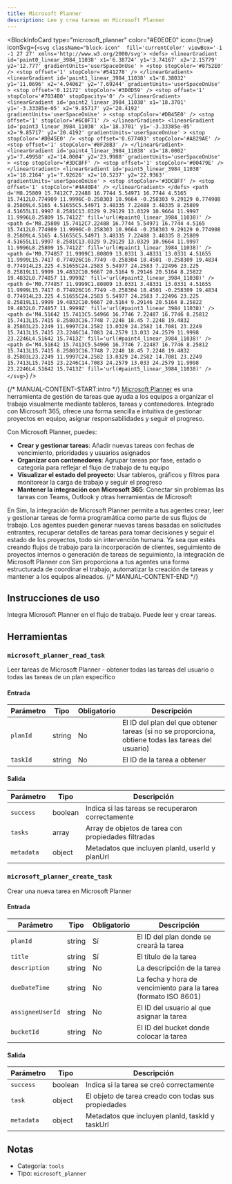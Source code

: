 ```yaml
---
title: Microsoft Planner
description: Lee y crea tareas en Microsoft Planner
---
```



<BlockInfoCard 
  type="microsoft_planner"
  color="#E0E0E0"
  icon={true}
  iconSvg={`<svg className="block-icon"  fill='currentColor' viewBox='-1 -1 27 27' xmlns='http://www.w3.org/2000/svg'>
      <defs>
        <linearGradient
          id='paint0_linear_3984_11038'
          x1='6.38724'
          y1='3.74167'
          x2='2.15779'
          y2='12.777'
          gradientUnits='userSpaceOnUse'
        >
          <stop stopColor='#8752E0' />
          <stop offset='1' stopColor='#541278' />
        </linearGradient>
        <linearGradient
          id='paint1_linear_3984_11038'
          x1='8.38032'
          y1='11.0696'
          x2='4.94062'
          y2='7.69244'
          gradientUnits='userSpaceOnUse'
        >
          <stop offset='0.12172' stopColor='#3D0D59' />
          <stop offset='1' stopColor='#7034B0' stopOpacity='0' />
        </linearGradient>
        <linearGradient
          id='paint2_linear_3984_11038'
          x1='18.3701'
          y1='-3.33385e-05'
          x2='9.85717'
          y2='20.4192'
          gradientUnits='userSpaceOnUse'
        >
          <stop stopColor='#DB45E0' />
          <stop offset='1' stopColor='#6C0F71' />
        </linearGradient>
        <linearGradient
          id='paint3_linear_3984_11038'
          x1='18.3701'
          y1='-3.33385e-05'
          x2='9.85717'
          y2='20.4192'
          gradientUnits='userSpaceOnUse'
        >
          <stop stopColor='#DB45E0' />
          <stop offset='0.677403' stopColor='#A829AE' />
          <stop offset='1' stopColor='#8F28B3' />
        </linearGradient>
        <linearGradient
          id='paint4_linear_3984_11038'
          x1='18.0002'
          y1='7.49958'
          x2='14.0004'
          y2='23.9988'
          gradientUnits='userSpaceOnUse'
        >
          <stop stopColor='#3DCBFF' />
          <stop offset='1' stopColor='#00479E' />
        </linearGradient>
        <linearGradient
          id='paint5_linear_3984_11038'
          x1='18.2164'
          y1='7.92626'
          x2='10.5237'
          y2='22.9363'
          gradientUnits='userSpaceOnUse'
        >
          <stop stopColor='#3DCBFF' />
          <stop offset='1' stopColor='#4A40D4' />
        </linearGradient>
      </defs>
      <path
        d='M8.25809 15.7412C7.22488 16.7744 5.54971 16.7744 4.5165 15.7412L0.774909 11.9996C-0.258303 10.9664 -0.258303 9.29129 0.774908 8.25809L4.5165 4.51655C5.54971 3.48335 7.22488 3.48335 8.25809 4.51655L11.9997 8.2581C13.0329 9.29129 13.0329 10.9664 11.9997 11.9996L8.25809 15.7412Z'
        fill='url(#paint0_linear_3984_11038)'
      />
      <path
        d='M8.25809 15.7412C7.22488 16.7744 5.54971 16.7744 4.5165 15.7412L0.774909 11.9996C-0.258303 10.9664 -0.258303 9.29129 0.774908 8.25809L4.5165 4.51655C5.54971 3.48335 7.22488 3.48335 8.25809 4.51655L11.9997 8.2581C13.0329 9.29129 13.0329 10.9664 11.9997 11.9996L8.25809 15.7412Z'
        fill='url(#paint1_linear_3984_11038)'
      />
      <path
        d='M0.774857 11.9999C1.80809 13.0331 3.48331 13.0331 4.51655 11.9999L15.7417 0.774926C16.7749 -0.258304 18.4501 -0.258309 19.4834 0.774914L23.225 4.51655C24.2583 5.54977 24.2583 7.22496 23.225 8.25819L11.9999 19.4832C10.9667 20.5164 9.29146 20.5164 8.25822 19.4832L0.774857 11.9999Z'
        fill='url(#paint2_linear_3984_11038)'
      />
      <path
        d='M0.774857 11.9999C1.80809 13.0331 3.48331 13.0331 4.51655 11.9999L15.7417 0.774926C16.7749 -0.258304 18.4501 -0.258309 19.4834 0.774914L23.225 4.51655C24.2583 5.54977 24.2583 7.22496 23.225 8.25819L11.9999 19.4832C10.9667 20.5164 9.29146 20.5164 8.25822 19.4832L0.774857 11.9999Z'
        fill='url(#paint3_linear_3984_11038)'
      />
      <path
        d='M4.51642 15.7413C5.54966 16.7746 7.22487 16.7746 8.25812 15.7413L15.7415 8.25803C16.7748 7.2248 18.45 7.2248 19.4832 8.25803L23.2249 11.9997C24.2582 13.0329 24.2582 14.7081 23.2249 15.7413L15.7415 23.2246C14.7083 24.2579 13.033 24.2579 11.9998 23.2246L4.51642 15.7413Z'
        fill='url(#paint4_linear_3984_11038)'
      />
      <path
        d='M4.51642 15.7413C5.54966 16.7746 7.22487 16.7746 8.25812 15.7413L15.7415 8.25803C16.7748 7.2248 18.45 7.2248 19.4832 8.25803L23.2249 11.9997C24.2582 13.0329 24.2582 14.7081 23.2249 15.7413L15.7415 23.2246C14.7083 24.2579 13.033 24.2579 11.9998 23.2246L4.51642 15.7413Z'
        fill='url(#paint5_linear_3984_11038)'
      />
    </svg>`}
/>

{/* MANUAL-CONTENT-START:intro */}
[Microsoft Planner](https://www.microsoft.com/en-us/microsoft-365/planner) es una herramienta de gestión de tareas que ayuda a los equipos a organizar el trabajo visualmente mediante tableros, tareas y contenedores. Integrado con Microsoft 365, ofrece una forma sencilla e intuitiva de gestionar proyectos en equipo, asignar responsabilidades y seguir el progreso.

Con Microsoft Planner, puedes:

- **Crear y gestionar tareas**: Añadir nuevas tareas con fechas de vencimiento, prioridades y usuarios asignados
- **Organizar con contenedores**: Agrupar tareas por fase, estado o categoría para reflejar el flujo de trabajo de tu equipo
- **Visualizar el estado del proyecto**: Usar tableros, gráficos y filtros para monitorear la carga de trabajo y seguir el progreso
- **Mantener la integración con Microsoft 365**: Conectar sin problemas las tareas con Teams, Outlook y otras herramientas de Microsoft

En Sim, la integración de Microsoft Planner permite a tus agentes crear, leer y gestionar tareas de forma programática como parte de sus flujos de trabajo. Los agentes pueden generar nuevas tareas basadas en solicitudes entrantes, recuperar detalles de tareas para tomar decisiones y seguir el estado de los proyectos, todo sin intervención humana. Ya sea que estés creando flujos de trabajo para la incorporación de clientes, seguimiento de proyectos internos o generación de tareas de seguimiento, la integración de Microsoft Planner con Sim proporciona a tus agentes una forma estructurada de coordinar el trabajo, automatizar la creación de tareas y mantener a los equipos alineados.
{/* MANUAL-CONTENT-END */}

## Instrucciones de uso

Integra Microsoft Planner en el flujo de trabajo. Puede leer y crear tareas.

## Herramientas

### `microsoft_planner_read_task`

Leer tareas de Microsoft Planner - obtener todas las tareas del usuario o todas las tareas de un plan específico

#### Entrada

| Parámetro | Tipo | Obligatorio | Descripción |
| --------- | ---- | -------- | ----------- |
| `planId` | string | No | El ID del plan del que obtener tareas (si no se proporciona, obtiene todas las tareas del usuario) |
| `taskId` | string | No | El ID de la tarea a obtener |

#### Salida

| Parámetro | Tipo | Descripción |
| --------- | ---- | ----------- |
| `success` | boolean | Indica si las tareas se recuperaron correctamente |
| `tasks` | array | Array de objetos de tarea con propiedades filtradas |
| `metadata` | object | Metadatos que incluyen planId, userId y planUrl |

### `microsoft_planner_create_task`

Crear una nueva tarea en Microsoft Planner

#### Entrada

| Parámetro | Tipo | Obligatorio | Descripción |
| --------- | ---- | -------- | ----------- |
| `planId` | string | Sí | El ID del plan donde se creará la tarea |
| `title` | string | Sí | El título de la tarea |
| `description` | string | No | La descripción de la tarea |
| `dueDateTime` | string | No | La fecha y hora de vencimiento para la tarea (formato ISO 8601) |
| `assigneeUserId` | string | No | El ID del usuario al que asignar la tarea |
| `bucketId` | string | No | El ID del bucket donde colocar la tarea |

#### Salida

| Parámetro | Tipo | Descripción |
| --------- | ---- | ----------- |
| `success` | boolean | Indica si la tarea se creó correctamente |
| `task` | object | El objeto de tarea creado con todas sus propiedades |
| `metadata` | object | Metadatos que incluyen planId, taskId y taskUrl |

## Notas

- Categoría: `tools`
- Tipo: `microsoft_planner`
